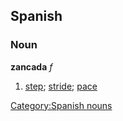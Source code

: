 == Spanish ==
=== Noun ===
'''zancada''' ''f''
# [[step]]; [[stride]]; [[pace]]

[[Category:Spanish nouns]]